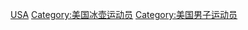 [[Category:各国男子冰壶运动员|USA]]
[[Category:美国冰壶运动员|Category:美国冰壶运动员]]
[[Category:美国男子运动员|Category:美国男子运动员]]